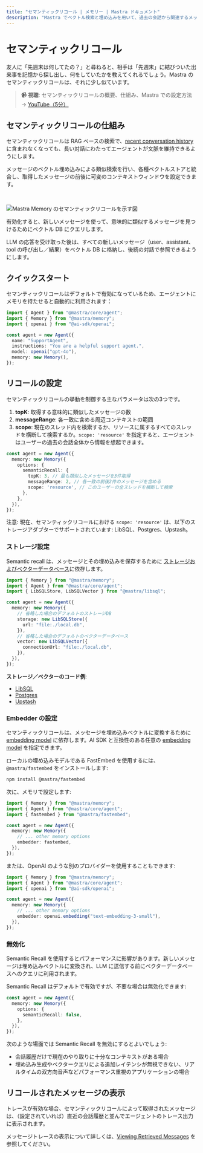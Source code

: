 ```yaml
---
title: "セマンティックリコール | メモリー | Mastra ドキュメント"
description: "Mastra でベクトル検索と埋め込みを用いて、過去の会話から関連するメッセージを取得するためのセマンティックリコールの使い方を学びましょう。"
---
```


# セマンティックリコール

友人に「先週末は何してたの？」と尋ねると、相手は「先週末」に結びついた出来事を記憶から探し出し、何をしていたかを教えてくれるでしょう。Mastra のセマンティックリコールは、それに少し似ています。

> **📹 視聴**: セマンティックリコールの概要、仕組み、Mastra での設定方法 → [YouTube（5分）](https://youtu.be/UVZtK8cK8xQ)

## セマンティックリコールの仕組み

セマンティックリコールは RAG ベースの検索で、[recent conversation history](./overview.mdx#conversation-history) に含まれなくなっても、長い対話にわたってエージェントが文脈を維持できるようにします。

メッセージのベクトル埋め込みによる類似検索を行い、各種ベクトルストアと統合し、取得したメッセージの前後に可変のコンテキストウィンドウを設定できます。

<br />

<img
  src="/image/semantic-recall.png"
  alt="Mastra Memory のセマンティックリコールを示す図"
  width={800}
/>

有効化すると、新しいメッセージを使って、意味的に類似するメッセージを見つけるためにベクトル DB にクエリします。

LLM の応答を受け取った後は、すべての新しいメッセージ（user、assistant、tool の呼び出し／結果）をベクトル DB に格納し、後続の対話で参照できるようにします。

## クイックスタート

セマンティックリコールはデフォルトで有効になっているため、エージェントにメモリを持たせると自動的に利用されます：

```typescript {9}
import { Agent } from "@mastra/core/agent";
import { Memory } from "@mastra/memory";
import { openai } from "@ai-sdk/openai";

const agent = new Agent({
  name: "SupportAgent",
  instructions: "You are a helpful support agent.",
  model: openai("gpt-4o"),
  memory: new Memory(),
});
```

## リコールの設定

セマンティックリコールの挙動を制御する主なパラメータは次の3つです。

1. **topK**: 取得する意味的に類似したメッセージの数
2. **messageRange**: 各一致に含める周辺コンテキストの範囲
3. **scope**: 現在のスレッド内を検索するか、リソースに属するすべてのスレッドを横断して検索するか。`scope: 'resource'` を指定すると、エージェントはユーザーの過去の会話全体から情報を想起できます。

```typescript {5-7}
const agent = new Agent({
  memory: new Memory({
    options: {
      semanticRecall: {
        topK: 3, // 最も類似したメッセージを3件取得
        messageRange: 2, // 各一致の前後2件のメッセージを含める
        scope: 'resource', // このユーザーの全スレッドを横断して検索
      },
    },
  }),
});
```

注意: 現在、セマンティックリコールにおける `scope: 'resource'` は、以下のストレージアダプターでサポートされています: LibSQL、Postgres、Upstash。

### ストレージ設定

Semantic recall は、メッセージとその埋め込みを保存するために [ストレージおよびベクターデータベース](/reference/memory/Memory#parameters)に依存します。

```ts {8-17}
import { Memory } from "@mastra/memory";
import { Agent } from "@mastra/core/agent";
import { LibSQLStore, LibSQLVector } from "@mastra/libsql";

const agent = new Agent({
  memory: new Memory({
    // 省略した場合のデフォルトのストレージDB
    storage: new LibSQLStore({
      url: "file:./local.db",
    }),
    // 省略した場合のデフォルトのベクターデータベース
    vector: new LibSQLVector({
      connectionUrl: "file:./local.db",
    }),
  }),
});
```

**ストレージ／ベクターのコード例**:

- [LibSQL](/examples/memory/memory-with-libsql)
- [Postgres](/examples/memory/memory-with-pg)
- [Upstash](/examples/memory/memory-with-upstash)

### Embedder の設定

セマンティックリコールは、メッセージを埋め込みベクトルに変換するために [embedding model](/reference/memory/Memory#embedder) に依存します。AI SDK と互換性のある任意の [embedding model](https://sdk.vercel.ai/docs/ai-sdk-core/embeddings) を指定できます。

ローカルの埋め込みモデルである FastEmbed を使用するには、`@mastra/fastembed` をインストールします:

```bash npm2yarn copy
npm install @mastra/fastembed
```

次に、メモリで設定します:

```ts {3,8}
import { Memory } from "@mastra/memory";
import { Agent } from "@mastra/core/agent";
import { fastembed } from "@mastra/fastembed";

const agent = new Agent({
  memory: new Memory({
    // ... other memory options
    embedder: fastembed,
  }),
});
```

または、OpenAI のような別のプロバイダーを使用することもできます:

```ts {3,8}
import { Memory } from "@mastra/memory";
import { Agent } from "@mastra/core/agent";
import { openai } from "@ai-sdk/openai";

const agent = new Agent({
  memory: new Memory({
    // ... other memory options
    embedder: openai.embedding("text-embedding-3-small"),
  }),
});
```

### 無効化

Semantic Recall を使用するとパフォーマンスに影響があります。新しいメッセージは埋め込みベクトルに変換され、LLM に送信する前にベクターデータベースへのクエリに利用されます。

Semantic Recall はデフォルトで有効ですが、不要な場合は無効化できます:

```typescript {4}
const agent = new Agent({
  memory: new Memory({
    options: {
      semanticRecall: false,
    },
  }),
});
```

次のような場面では Semantic Recall を無効にするとよいでしょう:

- 会話履歴だけで現在のやり取りに十分なコンテキストがある場合
- 埋め込み生成やベクタークエリによる追加レイテンシが無視できない、リアルタイムの双方向音声などパフォーマンス重視のアプリケーションの場合

## リコールされたメッセージの表示

トレースが有効な場合、セマンティックリコールによって取得されたメッセージは、（設定されていれば）直近の会話履歴と並んでエージェントのトレース出力に表示されます。

メッセージトレースの表示について詳しくは、[Viewing Retrieved Messages](./overview.mdx#viewing-retrieved-messages) を参照してください。